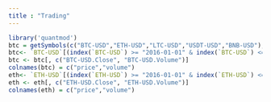 ```yaml
---
title : "Trading"
---
```



```R
library('quantmod')
btc = getSymbols(c("BTC-USD","ETH-USD","LTC-USD","USDT-USD","BNB-USD"),src="yahoo")
btc<- `BTC-USD`[(index(`BTC-USD`) >= "2016-01-01" & index(`BTC-USD`) <= "2023-12-31"),]
btc <- btc[, c("BTC-USD.Close", "BTC-USD.Volume")]
colnames(btc) = c("price","volume")
eth<- `ETH-USD`[(index(`ETH-USD`) >= "2016-01-01" & index(`ETH-USD`) <= "2023-12-31"),]
eth <- eth[, c("ETH-USD.Close", "ETH-USD.Volume")]
colnames(eth) = c("price","volume")



```


```R

```



```R

```



```R

```



```R

```



```R

```



```R

```



```R


```


```R

```



```R

```



```R

```



```R

```



```R

```



```R

```


```R


```


```R

```



```R

```



```R

```



```R

```



```R

```



```R

```